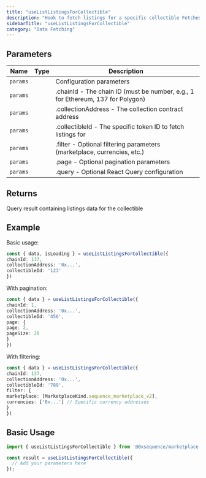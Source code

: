 ```yaml
---
title: "useListListingsForCollectible"
description: "Hook to fetch listings for a specific collectible Fetches active listings (sales) for a specific token from the marketplace with support for filtering and pagination."
sidebarTitle: "useListListingsForCollectible"
category: "Data Fetching"
---
```


## Parameters

| Name | Type | Description |
|------|------|-------------|
| `params` |  | Configuration parameters |
| `params` |  | .chainId - The chain ID (must be number, e.g., 1 for Ethereum, 137 for Polygon) |
| `params` |  | .collectionAddress - The collection contract address |
| `params` |  | .collectibleId - The specific token ID to fetch listings for |
| `params` |  | .filter - Optional filtering parameters (marketplace, currencies, etc.) |
| `params` |  | .page - Optional pagination parameters |
| `params` |  | .query - Optional React Query configuration |

## Returns

Query result containing listings data for the collectible

## Example

Basic usage:
```typescript
const { data, isLoading } = useListListingsForCollectible({
chainId: 137,
collectionAddress: '0x...',
collectibleId: '123'
})
```

With pagination:
```typescript
const { data } = useListListingsForCollectible({
chainId: 1,
collectionAddress: '0x...',
collectibleId: '456',
page: {
page: 2,
pageSize: 20
}
})
```

With filtering:
```typescript
const { data } = useListListingsForCollectible({
chainId: 137,
collectionAddress: '0x...',
collectibleId: '789',
filter: {
marketplace: [MarketplaceKind.sequence_marketplace_v2],
currencies: ['0x...'] // Specific currency addresses
}
})
```

## Basic Usage

```typescript
import { useListListingsForCollectible } from '@0xsequence/marketplace-sdk/react/hooks';

const result = useListListingsForCollectible({
  // Add your parameters here
});
```